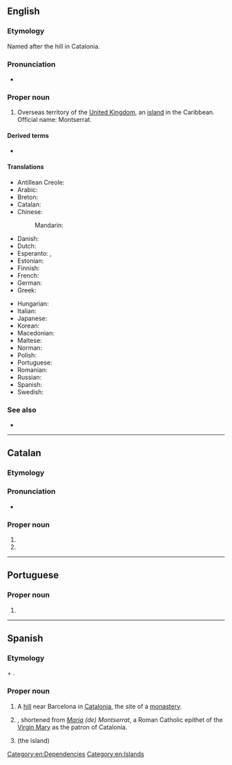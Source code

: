 ==English==
{{wikipedia}}

===Etymology===
Named after the hill in Catalonia.

===Pronunciation===
* {{IPA|/mɒntsəˈɹæt/|lang=en}}

===Proper noun===
{{en-proper noun}}

# Overseas territory of the [[United Kingdom]], an [[island]] in the Caribbean. Official name: Montserrat.

====Derived terms====
* {{l|en|Montserratian}}

====Translations====
{{trans-top|island}}
* Antillean Creole: {{t|gcf|Monséra}}
* Arabic: {{t|ar|مُونْتْسِيرَات|m|tr=muntsirat}}
* Breton: {{t|br|Montserrat}}
* Catalan: {{t+|ca|Montserrat}}
* Chinese:
*: Mandarin: {{t|cmn|蒙塞拉特|tr=Méngsāilātè|sc=Hani}}
* Danish: {{t|da|Montserrat}}
* Dutch: {{t+|nl|Montserrat}}
* Esperanto: {{t|eo|Montserato}}, {{t|eo|Moncerato}}
* Estonian: {{t|et|Montserrat}}
* Finnish: {{t+|fi|Montserrat}}
* French: {{t+|fr|Montserrat|m}}
* German: {{t+|de|Montserrat|n}}
* Greek: {{t+|el|Μοντσερράτ|n}}
{{trans-mid}}
* Hungarian: {{t+|hu|Montserrat}}
* Italian: {{t|it|Monserrat}}
* Japanese: {{t|ja|モンセラト|tr=Monserato}}
* Korean: {{t|ko|몬트세라트|tr=Monteuserateu|sc=Kore}}
* Macedonian: {{t|mk|Монсерат|m|tr=Monserát}}
* Maltese: {{t|mt|Monserrat}}
* Norman: {{t|nrf|Montserrat|m}}
* Polish: {{t+|pl|Montserrat|m-in}}
* Portuguese: {{t+|pt|Monserrate}}
* Romanian: {{t|ro|Montserrat}}
* Russian: {{t|ru|Монсерра́т|m}}
* Spanish: {{t+|es|Montserrat|m}}
* Swedish: {{t+|sv|Montserrat}}
{{trans-bottom}}

===See also===
* {{l|en|Appendix:Countries of the world|Countries of the world}}

[[Category:en:Dependencies]]
[[Category:en:Islands]]

----

==Catalan==

===Etymology===
{{af|ca|mont|serrat}}

===Pronunciation===
* {{ca-IPA}}

===Proper noun===
{{ca-proper noun|f}}

# {{l|en|Montserrat}}
# {{given name|female|lang=ca}}

{{C|ca|Islands|Mountains}}

----

==Portuguese==

===Proper noun===
{{pt-proper noun|f}}

# {{obsolete spelling of|Monserrate|lang=pt}}

----

==Spanish==

===Etymology===
{{etyl|ca|es}} {{m|ca|mont||hill}} + {{m|ca|serrat||jagged}}.

===Proper noun===
{{es-proper noun|f}}

# A [[hill]] near Barcelona in [[Catalonia]], the site of a [[monastery]].
# {{given name|female|lang=es|from=place names}}, shortened from ''[[María]] (de) Montserrat'', a Roman Catholic epithet of the [[Virgin Mary]] as the patron of Catalonia.
# {{l|en|Montserrat}} (the island)